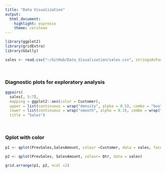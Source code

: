 ---
title: "Data Visualization"
output: 
  html_document: 
    highlight: espresso
    theme: cerulean
---

```{r,echo=FALSE, message=FALSE}
library(ggplot2)
library(gridExtra)
library(GGally)

sales <- read.csv("~/GitHub/Data_Visualization/sales.csv", stringsAsFactors = T)
```

<br>

### Diagnostic plots for exploratory analysis
```{r,fig.height=5,fig.width=8, echo=FALSE}
ggpairs(
  sales[, 5:7],
  mapping = ggplot2::aes(color = Customer),
  upper = list(continuous = wrap("density", alpha = 0.5), combo = "box"),
  lower = list(continuous = wrap("smooth", alpha = 0.3), combo = wrap("dot", alpha = 0.4)),
  title = "Sales")
```

<br>

### Qplot with color 
```{r,fig.height=5,fig.width=10, echo=FALSE}

p1 <- qplot(PrevSales,SalesAmount, colour =Customer, data = sales, facets = .~Region) + geom_smooth()

p2 <- qplot(PrevSales, SalesAmount, colour= Qtr, data = sales)

grid.arrange(p1, p2, ncol =2)
```

